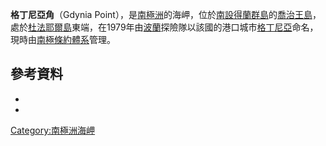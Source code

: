 {{coord|62|10|S|58|33|W|source:GNIS|display=title}}

'''格丁尼亞角'''（Gdynia Point），是[[南極洲|南極洲]]的海岬，位於[[南設得蘭群島|南設得蘭群島]]的[[喬治王島|喬治王島]]，處於[[杜法耶爾島|杜法耶爾島]]東端，在1979年由[[波蘭|波蘭]]探險隊以該國的港口城市[[格丁尼亞|格丁尼亞]]命名，現時由[[南極條約體系|南極條約體系]]管理。

==參考資料==
*{{cite gnis | type = antarid | id = 5548| name = Gdynia Point | accessdate = 2012-04-19}}
*{{usgs-gazetteer|id=5548}}

{{Antarctica-geo-stub}}
[[Category:南極洲海岬|Category:南極洲海岬]]